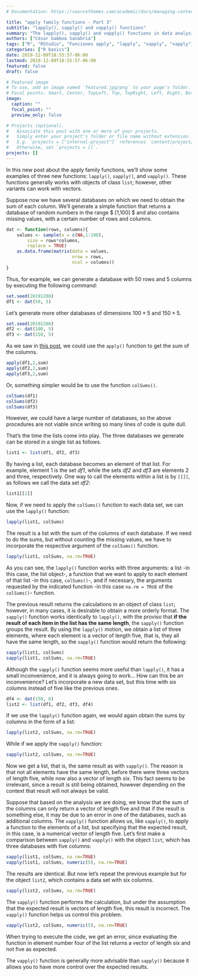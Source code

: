 ```yaml
---
# Documentation: https://sourcethemes.com/academic/docs/managing-content/

title: "apply family functions - Part 3"
subtitle: "lapply(), sapply() and vapply() functions"
summary: "The lapply(), sapply() and vapply() functions in data analysis."
authors: ["César Gamboa Sanabria"]
tags: ["R", "RStudio", "Funciones apply", "lapply", "sapply", "vapply"]
categories: ["R basics"]
date: 2019-12-09T18:55:57-06:00
lastmod: 2019-12-09T18:55:57-06:00
featured: false
draft: false

# Featured image
# To use, add an image named `featured.jpg/png` to your page's folder.
# Focal points: Smart, Center, TopLeft, Top, TopRight, Left, Right, BottomLeft, Bottom, BottomRight.
image:
  caption: ""
  focal_point: ""
  preview_only: false

# Projects (optional).
#   Associate this post with one or more of your projects.
#   Simply enter your project's folder or file name without extension.
#   E.g. `projects = ["internal-project"]` references `content/project/deep-learning/index.md`.
#   Otherwise, set `projects = []`.
projects: []
---
```


In this new post about the apply family functions, we'll show some examples of three new functions: `lapply()`, `sapply()`, and `vapply()`. These functions generally works with objects of class `list`; however, other variants can work with vectors.

Suppose now we have several databases on which we need to obtain the sum of each column. We'll generate a simple function that returns a database of random numbers in the range $ [1,100] $ and also contains missing values, with a certain number of rows and columns.

```r
dat <- function(rows, columns){
    values <- sample(x = c(NA,1:100), 
        size = rows*columns,
        replace = TRUE)
    as.data.frame(matrix(data = values,
                         nrow = rows, 
                         ncol = columns))
}
```

Thus, for example, we can generate a database with 50 rows and 5 columns by executing the following command:

```r
set.seed(20191208)
df1 <- dat(50, 5)
```


Let's generate more other databases of dimensions $100\times5$ and $150\times5$.

```r
set.seed(20191208)
df2 <- dat(100, 5)
df3 <- dat(150, 5)
```

As we saw in [this post](https://www.cesargamboasanabria.com/en/post/2019-06-23-apply/), we could use the `apply()` function to get the sum of the columns.

```r
apply(df1,2,sum)
apply(df2,2,sum)
apply(df3,2,sum)
```

Or, something simpler would be to use the function `colSums()`.

```r
colSums(df1)
colSums(df2)
colSums(df3)
```

However, we could have a large number of databases, so the above procedures are not viable since writing so many lines of code is quite dull.

That's the time the lists come into play. The three databases we generate can be stored in a single list as follows.

```r
list1 <- list(df1, df2, df3)
```

By having a list, each database becomes an element of that list. For example, element 1 is the set *df1*, while the sets *df2* and *df3* are elements 2 and three, respectively. One way to call the elements within a list is by `[[]]`, as follows we call the data set *df2*:

```r
list1[[2]]
```

Now, if we need to apply the `colSums()` function to each data set, we can use the `lapply()` function:

```r
lapply(list1, colSums)
```

The result is a list with the sum of the columns of each database. If we need to do the sums, but without counting the missing values, we have to incorporate the respective argument of the `colSums()` function.

```r
lapply(list1, colSums, na.rm=TRUE)
```

As you can see, the `lapply()` function works with three arguments: a list -in this case, the list object-, a function that we want to apply to each element of that list -in this case, `colSums()`-, and if necessary, the arguments requested by the indicated function -in this case `na.rm = TRUE` of the `colSums()`- function.

The previous result returns the calculations in an object of class `list`; however, in many cases, it is desirable to obtain a more orderly format. The `sapply()` function works identically to `lapply()`, with the proviso that **if the result of each item in the list has the same length**, the `sapply()` function groups the result. By using the `lapply()` motion, we obtain a list of three elements, where each element is a vector of length five, that is, they all have the same length, so the `sapply()` function would return the following:

```r
sapply(list1, colSums)
sapply(list1, colSums, na.rm=TRUE)
```

Although the `sapply()` function seems more useful than `lapply()`, it has a small inconvenience, and it is always going to work... How can this be an inconvenience? Let's incorporate a new data set, but this time with six columns instead of five like the previous ones.

```r
df4 <- dat(150, 6)
list2 <- list(df1, df2, df3, df4)
```

If we use the `lapply()` function again, we would again obtain the sums by columns in the form of a list:

```r
lapply(list2, colSums, na.rm=TRUE)
```

While if we apply the `sapply()` function:

```r
sapply(list2, colSums, na.rm=TRUE)
```

Now we get a list, that is, the same result as with `sapply()`. The reason is that not all elements have the same length, before there were three vectors of length five, while now also a vector of length six. This fact seems to be irrelevant, since a result is still being obtained, however depending on the context that result will not always be valid.

Suppose that based on the analysis we are doing, we know that the sum of the columns can only return a vector of length five and that if the result is something else, it may be due to an error in one of the databases, such as additional columns. The `vapply()` function allows us, like `sapply()`, to apply a function to the elements of a list, but specifying that the expected result, in this case, is a numerical vector of length five. Let's first make a comparison between `sapply()` and `vapply()` with the object `list`, which has three databases with five columns:

```r
sapply(list1, colSums, na.rm=TRUE)
vapply(list1, colSums, numeric(5), na.rm=TRUE)
```

The results are identical. But now let's repeat the previous example but for the object `list2`, which contains a data set with six columns.

```r
sapply(list2, colSums, na.rm=TRUE)
```

The `sapply()` function performs the calculation, but under the assumption that the expected result is vectors of length five, this result is incorrect. The `vapply()` function helps us control this problem.

```r
vapply(list2, colSums, numeric(5), na.rm=TRUE)
```

When trying to execute the code, we get an error, since evaluating the function in element number four of the list returns a vector of length six and not five as expected. 

The `vapply()` function is generally more advisable than `sapply()` because it allows you to have more control over the expected results.